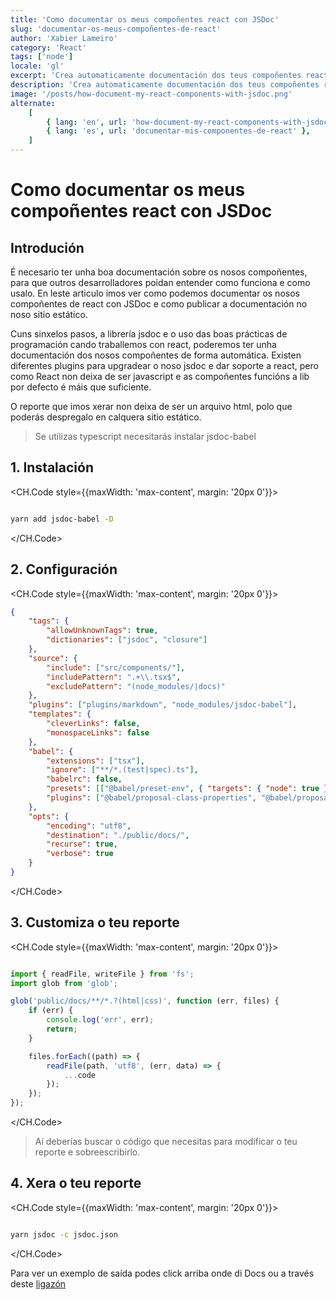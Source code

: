 ```yaml
---
title: 'Como documentar os meus compoñentes react con JSDoc'
slug: 'documentar-os-meus-compoñentes-de-react'
author: 'Xabier Lameiro'
category: 'React'
tags: ['node']
locale: 'gl'
excerpt: 'Crea automaticamente documentación dos teus compoñentes react con jsdoc e publícaa no teu sitio estático'
description: 'Crea automaticamente documentación dos teus compoñentes react con jsdoc e publícaa no teu sitio estático'
image: '/posts/how-document-my-react-components-with-jsdoc.png'
alternate:
    [
        { lang: 'en', url: 'how-document-my-react-components-with-jsdoc' },
        { lang: 'es', url: 'documentar-mis-componentes-de-react' },
    ]
---
```


# Como documentar os meus compoñentes react con JSDoc

<Date date="01-16-2023" />

<GoogleAdsense />

## Introdución

É necesario ter unha boa documentación sobre os nosos compoñentes, para que outros desarrolladores poidan entender como funciona e como usalo. En leste articulo imos ver como podemos documentar os nosos compoñentes de react con JSDoc e como publicar a documentación no noso sitio estático.

Cuns sinxelos pasos, a librería jsdoc e o uso das boas prácticas de programación cando traballemos con react, poderemos ter unha documentación dos nosos compoñentes de forma automática. Existen diferentes plugins para upgradear o noso jsdoc e dar soporte a react, pero como React non deixa de ser javascript e as compoñentes funcións a lib por defecto é máis que suficiente.

O reporte que imos xerar non deixa de ser un arquivo html, polo que poderás despregalo en calquera sitio estático.

> Se utilizas typescript necesitarás instalar jsdoc-babel

## 1. Instalación

<CH.Code style={{maxWidth: 'max-content', margin: '20px 0'}}>

```bash

yarn add jsdoc-babel -D

```

</CH.Code>

## 2. Configuración

<CH.Code style={{maxWidth: 'max-content', margin: '20px 0'}}>

```json jsdoc.json
{
    "tags": {
        "allowUnknownTags": true,
        "dictionaries": ["jsdoc", "closure"]
    },
    "source": {
        "include": ["src/components/"],
        "includePattern": ".+\\.tsx$",
        "excludePattern": "(node_modules/|docs)"
    },
    "plugins": ["plugins/markdown", "node_modules/jsdoc-babel"],
    "templates": {
        "cleverLinks": false,
        "monospaceLinks": false
    },
    "babel": {
        "extensions": ["tsx"],
        "ignore": ["**/*.(test|spec).ts"],
        "babelrc": false,
        "presets": [["@babel/preset-env", { "targets": { "node": true } }], "@babel/preset-typescript"],
        "plugins": ["@babel/proposal-class-properties", "@babel/proposal-object-rest-spread"]
    },
    "opts": {
        "encoding": "utf8",
        "destination": "./public/docs/",
        "recurse": true,
        "verbose": true
    }
}
```

</CH.Code>

## 3. Customiza o teu reporte

<CH.Code style={{maxWidth: 'max-content', margin: '20px 0'}}>

```js custom-docs.js mark=13

import { readFile, writeFile } from 'fs';
import glob from 'glob';

glob('public/docs/**/*.?(html|css)', function (err, files) {
    if (err) {
        console.log('err', err);
        return;
    }

    files.forEach((path) => {
        readFile(path, 'utf8', (err, data) => {
            ...code
        });
    });
});


```

</CH.Code>

> Aí deberías buscar o código que necesitas para modificar o teu reporte e sobreescribirlo.

## 4. Xera o teu reporte

<CH.Code style={{maxWidth: 'max-content', margin: '20px 0'}}>

```bash

yarn jsdoc -c jsdoc.json

```

</CH.Code>

Para ver un exemplo de saída podes click arriba onde di Docs ou a través deste [ligazón](https://docs.xabierlameiro.com 'Link to my docs')
